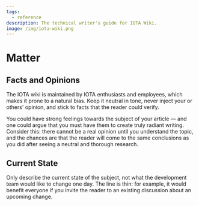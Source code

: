 ```yaml
---
tags:
  - reference
description: The technical writer's guide for IOTA Wiki.
image: /img/iota-wiki.png
---
```


# Matter

## Facts and Opinions

The IOTA wiki is maintained by IOTA enthusiasts and employees, which makes it prone to a natural bias. Keep it neutral in tone, never inject your or others' opinion, and stick to facts that the reader could verify.

You could have strong feelings towards the subject of your article — and one could argue that you must have them to create truly radiant writing. Consider this: there cannot be a real opinion until you understand the topic, and the chances are that the reader will come to the same conclusions as you did after seeing a neutral and thorough research.

## Current State

Only describe the current state of the subject, not what the development team would like to change one day. The line is thin: for example, it would benefit everyone if you invite the reader to an existing discussion about an upcoming change.
